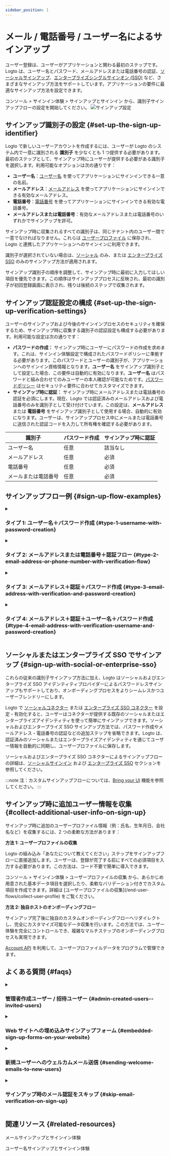```yaml
---
sidebar_position: 1
---
```


# メール / 電話番号 / ユーザー名によるサインアップ

ユーザー登録は、ユーザーがアプリケーションと関わる最初のステップです。Logto は、ユーザー名とパスワード、メールアドレスまたは電話番号の認証、[ソーシャルサインアップ](/end-user-flows/sign-up-and-sign-in/social-sign-in)、[エンタープライズシングルサインオン (SSO)](/end-user-flows/enterprise-sso) など、さまざまなサインアップ方法をサポートしています。アプリケーションの要件に最適なサインアップ方法を設定できます。

<CloudLink to="/sign-in-experience/sign-up-and-sign-in">
  コンソール > サインイン体験 > サインアップとサインイン
</CloudLink>
から、識別子サインアップフローの設定を開始してください。

<img src="/img/assets/sign-in-experience-sign-up.png" alt="サインアップ設定" />

## サインアップ識別子の設定 \{#set-up-the-sign-up-identifier}

Logto で新しいユーザーアカウントを作成するには、ユーザーが Logto のシステム内で一意に識別される **識別子** を少なくとも 1 つ提供する必要があります。最初のステップとして、サインアップ時にユーザーが提供する必要がある識別子を選択します。利用可能なオプションは次の通りです：

- **ユーザー名**：[ユーザー名](/user-management/user-data#username) を使ってアプリケーションにサインインできる一意の名前。
- **メールアドレス**：[メールアドレス](/user-management/user-data#primary_email) を使ってアプリケーションにサインインできる有効なメールアドレス。
- **電話番号**：[電話番号](/user-management/user-data#primary_phone) を使ってアプリケーションにサインインできる有効な電話番号。
- **メールアドレスまたは電話番号**：有効なメールアドレスまたは電話番号のいずれかでサインアップを許可。

サインアップ時に収集されるすべての識別子は、同じテナント内のユーザー間で一意でなければなりません。これらは [ユーザープロファイル](/user-management/user-data#user-profile) に保存され、Logto と連携したアプリケーションへのサインインに利用できます。

識別子が選択されていない場合は、[ソーシャル](/end-user-flows/sign-up-and-sign-in/social-sign-in) のみ、または [エンタープライズ SSO](/end-user-flows/enterprise-sso) のみのサインアップ方法が適用されます。

サインアップ識別子の順序を調整して、サインアップ時に最初に入力してほしい項目を優先できます。この順序はサインアッププロセスに反映され、最初の識別子が初回登録画面に表示され、残りは後続のステップで収集されます。

## サインアップ認証設定の構成 \{#set-up-the-sign-up-verification-settings}

ユーザーのサインアップおよび今後のサインインプロセスのセキュリティを確保するため、サインアップ時に収集する識別子の認証設定も構成する必要があります。利用可能な設定は次の通りです：

- **パスワードの作成：** サインアップ時にユーザーにパスワードの作成を求めます。これは、サインイン体験設定で構成されたパスワードポリシーに準拠する必要があります。このパスワードとユーザーの識別子が、アプリケーションへのサインイン資格情報となります。**ユーザー名** をサインアップ識別子として設定した場合、この要件は自動的に有効になります。**ユーザー名** はパスワードと組み合わせてのみユーザーの本人確認が可能なためです。[パスワードポリシー](/security/password-policy) はセキュリティ要件に合わせてカスタマイズできます。
- **サインアップ時に認証：** サインアップ時にメールアドレスまたは電話番号の認証を必須にします。現在、Logto では認証済みのメールアドレスおよび電話番号のみを識別子として受け付けています。この設定は、**メールアドレス** または **電話番号** をサインアップ識別子として使用する場合、自動的に有効になります。ユーザーは、サインアッププロセス中にメールまたは電話番号に送信された認証コードを入力して所有権を確認する必要があります。

| 識別子               | パスワード作成 | サインアップ時に認証 |
| -------------------- | -------------- | -------------------- |
| ユーザー名           | 任意           | 該当なし             |
| メールアドレス       | 任意           | 必須                 |
| 電話番号             | 任意           | 必須                 |
| メールまたは電話番号 | 任意           | 必須                 |

## サインアップフロー例 \{#sign-up-flow-examples}

<details>
  <summary>

### タイプ 1: ユーザー名＋パスワード作成 \{#type-1-username-with-password-creation}

</summary>

**ユーザー名** をサインアップ識別子として選択します。パスワード作成は自動的に有効になります。

<img
  src="/img/assets/sign-up-username-password.png"
  alt="ユーザー名とパスワードによるサインアップ"
/>

</details>

<details>
  <summary>

### タイプ 2: メールアドレスまたは電話番号＋認証フロー \{#type-2-email-address-or-phone-number-with-verification-flow}

</summary>

**メールアドレスまたは電話番号** をサインアップ識別子として選択します。**サインアップ時に認証** は強制的に有効になります。

<img
  src="/img/assets/sign-up-email-verification.png"
  alt="メールまたは電話番号による認証付きサインアップ"
/>

</details>

<details>
  <summary>

### タイプ 3: メールアドレス＋認証＋パスワード作成 \{#type-3-email-address-with-verification-and-password-creation}

</summary>

**メールアドレス** をサインアップ識別子として選択します。**サインアップ時に認証** は強制的に有効になります。**パスワード作成** を有効にして、サインアップ時にパスワード作成を必須にします。（電話番号サインアップフローも同様です）

<img
  src="/img/assets/sign-up-email-password.png"
  alt="メール認証＋パスワード作成付きサインアップ"
/>

</details>

<details>
  <summary>

### タイプ 4: メールアドレス＋認証＋ユーザー名＋パスワード作成 \{#type-4-email-address-with-verification-username-and-password-creation}

</summary>

**メールアドレス** と **ユーザー名** をサインアップ識別子として選択します。**サインアップ時に認証** は強制的に有効になります。**パスワード作成** を有効にして、サインアップ時にパスワード作成を必須にします。

<img
  src="/img/assets/sign-up-email-username-password.png"
  alt="メール＋ユーザー名＋認証＋パスワード作成付きサインアップ"
/>

</details>

## ソーシャルまたはエンタープライズ SSO でサインアップ \{#sign-up-with-social-or-enterprise-sso}

これらの従来の識別子サインアップ方法に加え、Logto はソーシャルおよびエンタープライズ SSO アイデンティティプロバイダーによるパスワードレスサインアップもサポートしており、オンボーディングプロセスをよりシームレスかつユーザーフレンドリーにします。

Logto で [ソーシャルコネクター](/connectors/social-connectors) または [エンタープライズ SSO コネクター](/connectors/enterprise-connectors) を設定・有効化すると、ユーザーはコネクターが提供する既存のソーシャルまたはエンタープライズアイデンティティを使って簡単にサインアップできます。ソーシャルおよびエンタープライズ SSO サインアップ方法では、パスワード作成やメールアドレス・電話番号の認証などの追加ステップを省略できます。Logto は、認証済みのソーシャルまたはエンタープライズアイデンティティを通じてユーザー情報を自動的に同期し、ユーザープロファイルに保存します。

ソーシャルおよびエンタープライズ SSO コネクターによるサインアップフローの詳細は、[ソーシャルサインイン](/end-user-flows/sign-up-and-sign-in/social-sign-in/) および [エンタープライズ SSO](/end-user-flows/enterprise-sso/) セクションを参照してください。

:::note
注：カスタムサインアップフローについては、[Bring your UI](/customization/bring-your-ui/) 機能を参照してください。
:::

## サインアップ時に追加ユーザー情報を収集 \{#collect-additional-user-info-on-sign-up}

サインアップ時に追加のユーザープロファイル情報（例：氏名、生年月日、会社名など）を収集するには、2 つの柔軟な方法があります：

**方法 1: ユーザープロファイルの収集**

Logto の組み込み「あなたについて教えてください」ステップをサインアップフローに直接追加します。ユーザーは、登録が完了する前にすべての必須項目を入力する必要があります。この方法は、コード不要で簡単に導入できます。

<CloudLink to="/sign-in-experience/collect-user-profile">
  コンソール > サインイン体験 > ユーザープロファイルの収集
</CloudLink>
から、あらかじめ用意された基本データ項目を選択したり、柔軟なバリデーション付きでカスタム項目を作成できます。詳細は
[ユーザープロファイルの収集](/end-user-flows/collect-user-profile) をご覧ください。

**方法 2: 独自ホストのオンボーディングフロー**

サインアップ完了後に独自のカスタムオンボーディングフローへリダイレクトし、完全にカスタマイズ可能なデータ収集を行います。この方法では、ユーザー体験を完全にコントロールでき、複雑なマルチステップのオンボーディングプロセスも実現できます。

[Account API](/end-user-flows/account-settings/by-account-api) を利用して、ユーザープロファイルデータをプログラムで管理できます。

## よくある質問 \{#faqs}

<details>
  <summary>

### 管理者作成ユーザー / 招待ユーザー \{#admin-created-users--invited-users}

</summary>

[招待のみサインアップフローの実装方法](/end-user-flows/sign-up-and-sign-in/disable-user-registration/#implement-an-invitation-only-sign-up-flow) をご覧ください。

</details>

<details>
  <summary>

### Web サイトへの埋め込みサインアップフォーム \{#embedded-sign-up-forms-on-your-website}

</summary>
  
Logto は現在、サインイン・サインアップ用のヘッドレス API をサポートしていません。[Bring your UI](/customization/bring-your-ui/) 機能を利用して独自のサインアップフォームを Logto にアップロードするか、サインインパラメーターを使って Web サイトからユーザー情報を Logto に渡すことができます。ユーザー識別子の連携については [認証リクエストパラメーター](/end-user-flows/authentication-parameters/) をご覧ください。

</details>

<details>
  <summary>

### 新規ユーザーへのウェルカムメール送信 \{#sending-welcome-emails-to-new-users}

</summary>

`User.Created` Webhook イベントを購読して、新規ユーザーへのウェルカムメール送信をトリガーできます。[Webhook イベント](/developers/webhooks/webhooks-events/#data-mutation-hook-events) の詳細をご覧ください。

</details>

<details>
  <summary>

### サインアップ時のメール認証をスキップ \{#skip-email-verification-on-sign-up}

</summary>

現在、Logto では認証済みのメールアドレスおよび電話番号のみを識別子としてサポートしています。認証プロセスは、ユーザー識別子のセキュリティと所有権を確保するために必須です。
未認証のメールアドレスや電話番号のサポートは [ロードマップ](https://feedback.logto.io/roadmap) にあります。今後のアップデートにご期待ください！

</details>

## 関連リソース \{#related-resources}

<Url href="https://www.youtube.com/watch?v=64rBXpWbScc">メールサインアップとサインイン体験</Url>

<Url href="https://www.youtube.com/watch?v=chQxCJX6e6w">ユーザー名サインアップとサインイン体験</Url>

